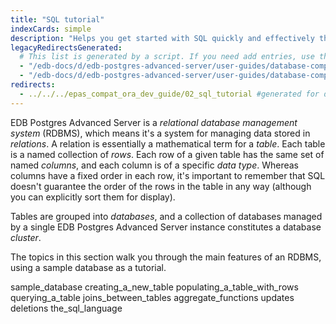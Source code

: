 ```yaml
---
title: "SQL tutorial"
indexCards: simple
description: "Helps you get started with SQL quickly and effectively through practical examples"
legacyRedirectsGenerated:
  # This list is generated by a script. If you need add entries, use the `legacyRedirects` key.
  - "/edb-docs/d/edb-postgres-advanced-server/user-guides/database-compatibility-for-oracle-developers-guide/9.6/Database_Compatibility_for_Oracle_Developers_Guide_v9.6.1.008.html"
  - "/edb-docs/d/edb-postgres-advanced-server/user-guides/database-compatibility-for-oracle-developers-guide/9.5/Database_Compatibility_for_Oracle_Developers_Guide.1.008.html"
redirects:
  - ../../../epas_compat_ora_dev_guide/02_sql_tutorial #generated for docs/epas/reorg-role-use-case-mode
---
```


<div id="sql_tutorial" class="registered_link"></div>

EDB Postgres Advanced Server is a *relational database management system* (RDBMS), which means it's a system for managing data stored in *relations*. A relation is essentially a mathematical term for a *table*. Each table is a named collection of *rows*. Each row of a given table has the same set of named *columns*, and each column is of a specific *data type*. Whereas columns have a fixed order in each row, it's important to remember that SQL doesn't guarantee the order of the rows in the table in any way (although you can explicitly sort them for display).

Tables are grouped into *databases*, and a collection of databases managed by a single EDB Postgres Advanced Server instance constitutes a database *cluster*.

The topics in this section walk you through the main features of an RDBMS, using a sample database as a tutorial.

<div class="toctree" maxdepth="3">

sample_database creating_a_new_table populating_a_table_with_rows querying_a_table joins_between_tables aggregate_functions updates deletions the_sql_language

</div>
